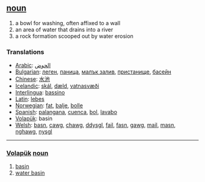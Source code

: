 == [[noun]] ==
# a bowl for washing, often affixed to a wall
# an area of water that drains into a river
# a rock formation scooped out by water erosion

=== Translations ===
*[[Arabic]]: [[الحوض]]
*[[Bulgarian]]: [[леген]], [[паница]], [[малък залив]], [[пристанище]], [[басейн]]
*[[Chinese]]: [[水池 ]]
*[[Icelandic]]: [[skál]], [[dæld]], [[vatnasvæði]]
*[[Interlingua]]: [[bassino]]
*[[Latin]]: [[lebes]]
*[[Norwegian]]: [[fat]], [[balje]], [[bolle]]
*[[Spanish]]: [[palangana]], [[cuenca]], [[bol]], [[lavabo]]
*[[Volapük]]: basin
*[[Welsh]]: [[basn]], [[cawg]], [[chawg]], [[ddysgl]], [[fail]], [[fasn]], [[gawg]], [[mail]], [[masn]], [[nghawg]], [[nysgl]]

----

=== [[Volapük]]  [[noun]] === 
# [[basin]]
# [[water basin]]